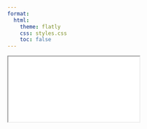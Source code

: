 ```yaml
---
format:
  html:
    theme: flatly
    css: styles.css
    toc: false
---
```

<iframe src="resumes/Resume.pdf"></iframe>

